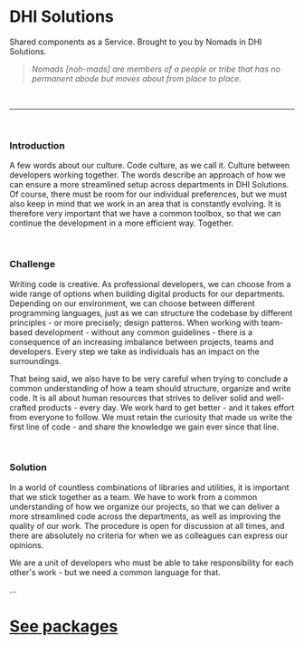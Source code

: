 <Meta title="Introduction" />

# DHI Solutions

Shared components as a Service. Brought to you by Nomads in DHI Solutions.

> _Nomads [noh-mads] are members of a people or tribe that has no permanent abode but moves about from place to place._

<br />

---

<br />

### Introduction

A few words about our culture. Code culture, as we call it. Culture between developers working together. The words describe an approach of how we can ensure a more streamlined setup across departments in DHI Solutions. Of course, there must be room for our individual preferences, but we must also keep in mind that we work in an area that is constantly evolving. It is therefore very important that we have a common toolbox, so that we can continue the development in a more efficient way. Together.

<br />

### Challenge

Writing code is creative. As professional developers, we can choose from a wide range of options when building digital products for our departments. Depending on our environment, we can choose between different programming languages, just as we can structure the codebase by different principles - or more precisely; design patterns. When working with team-based development - without any common guidelines - there is a consequence of an increasing imbalance between projects, teams and developers. Every step we take as individuals has an impact on the surroundings.

That being said, we also have to be very careful when trying to conclude a common understanding of how a team should structure, organize and write code. It is all about human resources that strives to deliver solid and well-crafted products - every day. We work hard to get better - and it takes effort from everyone to follow. We must retain the curiosity that made us write the first line of code - and share the knowledge we gain ever since that line.

<br />

### Solution

In a world of countless combinations of libraries and utilities, it is important that we stick together as a team. We have to work from a common understanding of how we organize our projects, so that we can deliver a more streamlined code across the departments, as well as improving the quality of our work. The procedure is open for discussion at all times, and there are absolutely no criteria for when we as colleagues can express our opinions.

We are a unit of developers who must be able to take responsibility for each other's work - but we need a common language for that.

...

# [See packages](/?path=/docs/packages--page)
